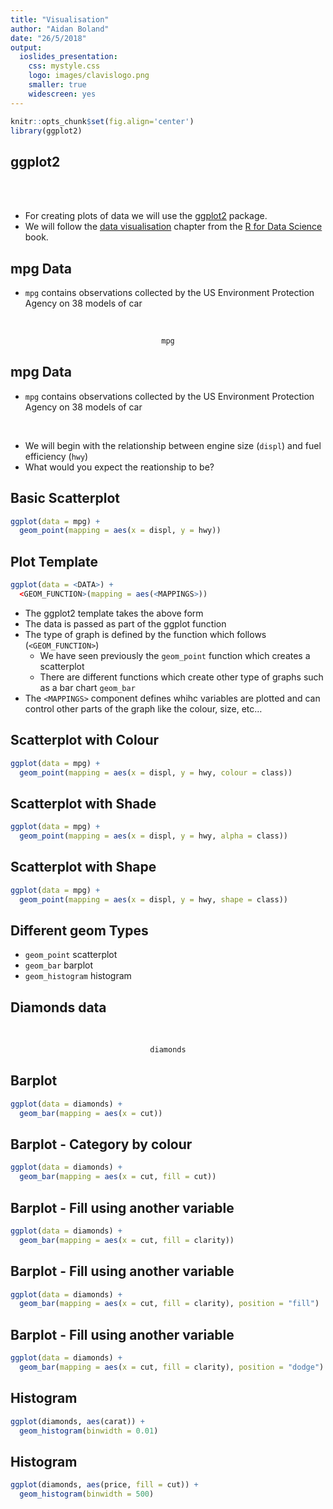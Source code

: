 ```yaml
---
title: "Visualisation"
author: "Aidan Boland"
date: "26/5/2018"
output:
  ioslides_presentation:
    css: mystyle.css
    logo: images/clavislogo.png
    smaller: true
    widescreen: yes
---
```


```r

knitr::opts_chunk$set(fig.align='center')
library(ggplot2)
```

## ggplot2

<br>
<br>

- For creating plots of data we will use the [ggplot2](http://ggplot2.tidyverse.org/) package.
- We will follow the [data visualisation](http://r4ds.had.co.nz/data-visualisation.html) chapter from the [R for Data Science](http://r4ds.had.co.nz/index.html) book.

## mpg Data

- `mpg` contains observations collected by the US Environment Protection Agency on 38 models of car

<br>
<center>
```r
mpg
```
</center>

## mpg Data

- `mpg` contains observations collected by the US Environment Protection Agency on 38 models of car

<br>

- We will begin with the relationship between engine size (`displ`) and fuel efficiency (`hwy`)
- What would you expect the reationship to be?

## Basic Scatterplot

```r
ggplot(data = mpg) + 
  geom_point(mapping = aes(x = displ, y = hwy))
```

## Plot Template

```r
ggplot(data = <DATA>) + 
  <GEOM_FUNCTION>(mapping = aes(<MAPPINGS>))
```

- The ggplot2 template takes the above form
- The data is passed as part of the ggplot function
- The type of graph is defined by the function which follows (`<GEOM_FUNCTION>`)
    - We have seen previously the `geom_point` function which creates a scatterplot
    - There are different functions which create other type of graphs such as a bar chart `geom_bar`
- The `<MAPPINGS>` component defines whihc variables are plotted and can control other parts of the graph like the colour, size, etc...

## Scatterplot with Colour

```r
ggplot(data = mpg) + 
  geom_point(mapping = aes(x = displ, y = hwy, colour = class))
```

## Scatterplot with Shade

```r
ggplot(data = mpg) + 
  geom_point(mapping = aes(x = displ, y = hwy, alpha = class))
```

## Scatterplot with Shape

```r
ggplot(data = mpg) + 
  geom_point(mapping = aes(x = displ, y = hwy, shape = class))
```


<!-- ## Different geom Types -->

<!-- ```{r bar1_car, echo = TRUE, fig.align='center'} -->
<!-- ggplot(data = mpg) +  -->
<!--   geom_bar(mapping = aes(x = class)) -->
<!-- ``` -->

<!-- ## Barplot -->

<!-- ```{r bar2_car, echo = TRUE, fig.align='center'} -->
<!-- ggplot(data = mpg) +  -->
<!--   geom_bar(mapping = aes(x = class, fill = class)) -->
<!-- ``` -->

<!-- ## Barplot -->

<!-- ```{r bar3_car, echo = TRUE, fig.align='center'} -->
<!-- ggplot(data = mpg) +  -->
<!--   geom_bar(mapping = aes(x = class, fill = trans)) -->
<!-- ``` -->

## Different geom Types

- `geom_point` scatterplot
- `geom_bar` barplot
- `geom_histogram` histogram

## Diamonds data

<br>
<center>
```r
diamonds
```
</center>

## Barplot

```r
ggplot(data = diamonds) + 
  geom_bar(mapping = aes(x = cut))
```

## Barplot - Category by colour

```r
ggplot(data = diamonds) + 
  geom_bar(mapping = aes(x = cut, fill = cut))
```

## Barplot - Fill using another variable

```r
ggplot(data = diamonds) + 
  geom_bar(mapping = aes(x = cut, fill = clarity))
```

## Barplot - Fill using another variable

```r
ggplot(data = diamonds) + 
  geom_bar(mapping = aes(x = cut, fill = clarity), position = "fill")
```

## Barplot - Fill using another variable

```r
ggplot(data = diamonds) + 
  geom_bar(mapping = aes(x = cut, fill = clarity), position = "dodge")
```
  
## Histogram

```r
ggplot(diamonds, aes(carat)) +
  geom_histogram(binwidth = 0.01)
```

## Histogram

```r
ggplot(diamonds, aes(price, fill = cut)) +
  geom_histogram(binwidth = 500)
```







